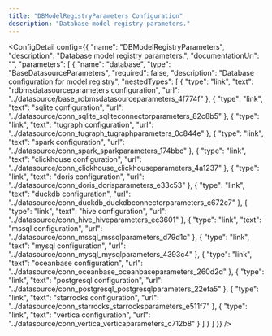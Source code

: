 ```yaml
---
title: "DBModelRegistryParameters Configuration"
description: "Database model registry parameters."
---
```



<ConfigDetail config={{
  "name": "DBModelRegistryParameters",
  "description": "Database model registry parameters.",
  "documentationUrl": "",
  "parameters": [
    {
      "name": "database",
      "type": "BaseDatasourceParameters",
      "required": false,
      "description": "Database configuration for model registry",
      "nestedTypes": [
        {
          "type": "link",
          "text": "rdbmsdatasourceparameters configuration",
          "url": "../datasource/base_rdbmsdatasourceparameters_4f774f"
        },
        {
          "type": "link",
          "text": "sqlite configuration",
          "url": "../datasource/conn_sqlite_sqliteconnectorparameters_82c8b5"
        },
        {
          "type": "link",
          "text": "tugraph configuration",
          "url": "../datasource/conn_tugraph_tugraphparameters_0c844e"
        },
        {
          "type": "link",
          "text": "spark configuration",
          "url": "../datasource/conn_spark_sparkparameters_174bbc"
        },
        {
          "type": "link",
          "text": "clickhouse configuration",
          "url": "../datasource/conn_clickhouse_clickhouseparameters_4a1237"
        },
        {
          "type": "link",
          "text": "doris configuration",
          "url": "../datasource/conn_doris_dorisparameters_e33c53"
        },
        {
          "type": "link",
          "text": "duckdb configuration",
          "url": "../datasource/conn_duckdb_duckdbconnectorparameters_c672c7"
        },
        {
          "type": "link",
          "text": "hive configuration",
          "url": "../datasource/conn_hive_hiveparameters_ec3601"
        },
        {
          "type": "link",
          "text": "mssql configuration",
          "url": "../datasource/conn_mssql_mssqlparameters_d79d1c"
        },
        {
          "type": "link",
          "text": "mysql configuration",
          "url": "../datasource/conn_mysql_mysqlparameters_4393c4"
        },
        {
          "type": "link",
          "text": "oceanbase configuration",
          "url": "../datasource/conn_oceanbase_oceanbaseparameters_260d2d"
        },
        {
          "type": "link",
          "text": "postgresql configuration",
          "url": "../datasource/conn_postgresql_postgresqlparameters_22efa5"
        },
        {
          "type": "link",
          "text": "starrocks configuration",
          "url": "../datasource/conn_starrocks_starrocksparameters_e511f7"
        },
        {
          "type": "link",
          "text": "vertica configuration",
          "url": "../datasource/conn_vertica_verticaparameters_c712b8"
        }
      ]
    }
  ]
}} />

